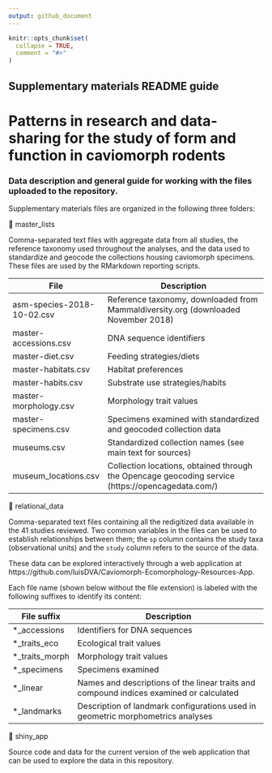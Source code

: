 ```yaml
---
output: github_document
---
```


<!-- README.md is generated from README.Rmd. Please edit that file -->

```r
knitr::opts_chunk$set(
  collapse = TRUE,
  comment = "#>"
)
```
## Supplementary materials README guide 
# Patterns in research and data-sharing for the study of form and function in caviomorph rodents

<!-- badges: start -->
<!-- badges: end -->

### Data description and general guide for working with the files uploaded to the repository. 

Supplementary materials files are organized in the following three folders:


📂  master_lists 

Comma-separated text files with aggregate data from all studies, the reference taxonomy used throughout the analyses, and the data used to standardize and geocode the collections housing caviomorph specimens. These files are used by the RMarkdown reporting scripts. 

| File                       | Description                                                                                       |
|----------------------------|---------------------------------------------------------------------------------------------------|
| asm-species-2018-10-02.csv | Reference taxonomy, downloaded from Mammaldiversity.org (downloaded November 2018)                |
| master-accessions.csv      | DNA sequence identifiers                                                                          |
| master-diet.csv            | Feeding strategies/diets                                                                          |
| master-habitats.csv        | Habitat preferences                                                                               |
| master-habits.csv          | Substrate use strategies/habits                                                                   |
| master-morphology.csv           | Morphology trait values                                                                           |
| master-specimens.csv       | Specimens examined with standardized and geocoded collection data                                 |
| museums.csv                | Standardized collection names (see main text for sources)                                         |
| museum_locations.csv       | Collection locations, obtained through the Opencage geocoding service (https://opencagedata.com/) |


📂  relational_data

Comma-separated text files containing all the redigitized data available in the 41 studies reviewed. Two common variables in the files can be used to establish relationships between them; the `sp` column contains the study taxa (observational units) and the `study` column refers to the source of the data.

These data can be explored interactively through a web application at https://github.com/luisDVA/Caviomorph-Ecomorphology-Resources-App. 


Each file name (shown below without the file extension) is labeled with the following suffixes to identify its content: 

| File suffix    | Description                                                                             |
|----------------|-----------------------------------------------------------------------------------------|
| *_accessions   | Identifiers for DNA sequences                                                           |
| *_traits_eco   | Ecological trait values                                                                 |
| *_traits_morph | Morphology trait values                                                                 |
| *_specimens    | Specimens examined                                                                      |
| *_linear       | Names and descriptions of the linear traits and compound indices examined or calculated |
| *_landmarks    | Description of landmark configurations used in geometric morphometrics analyses         |

📂  shiny_app

Source code and data for the current version of the web application that can be used to explore the data in this repository. 






